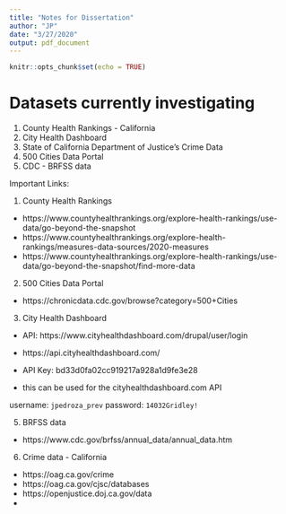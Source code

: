 ```yaml
---
title: "Notes for Dissertation"
author: "JP"
date: "3/27/2020"
output: pdf_document
---
```


```r
knitr::opts_chunk$set(echo = TRUE)
```

# Datasets currently investigating

1. County Health Rankings - California
2. City Health Dashboard
3. State of California Department of Justice's Crime Data
4. 500 Cities Data Portal
5. CDC - BRFSS data

Important Links:

1. County Health Rankings
- https://www.countyhealthrankings.org/explore-health-rankings/use-data/go-beyond-the-snapshot
- https://www.countyhealthrankings.org/explore-health-rankings/measures-data-sources/2020-measures
- https://www.countyhealthrankings.org/explore-health-rankings/use-data/go-beyond-the-snapshot/find-more-data


2. 500 Cities Data Portal
- https://chronicdata.cdc.gov/browse?category=500+Cities


3. City Health Dashboard
- API: https://www.cityhealthdashboard.com/drupal/user/login
- https://api.cityhealthdashboard.com/

- API Key: bd33d0fa02cc919217a928a1d9fe3e28
- this can be used for the cityhealthdashboard.com API

username: `jpedroza_prev`
password: `14032Gridley!`


5. BRFSS data
- https://www.cdc.gov/brfss/annual_data/annual_data.htm


6. Crime data - California
- https://oag.ca.gov/crime
- https://oag.ca.gov/cjsc/databases
- https://openjustice.doj.ca.gov/data
- 




